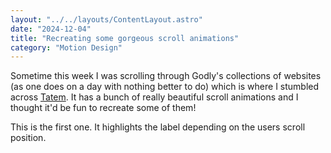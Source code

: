 ```yaml
---
layout: "../../layouts/ContentLayout.astro"
date: "2024-12-04"
title: "Recreating some gorgeous scroll animations"
category: "Motion Design"
---
```



Sometime this week I was scrolling through Godly's collections of websites
(as one does on a day with nothing better to do) which is where I stumbled
across [Tatem](https://tatem.com). It has a bunch of really beautiful scroll
animations and I thought it'd be fun to recreate some of them!

This is the first one. It highlights the label depending on the users scroll
position.

<TatemScroll client:load />
